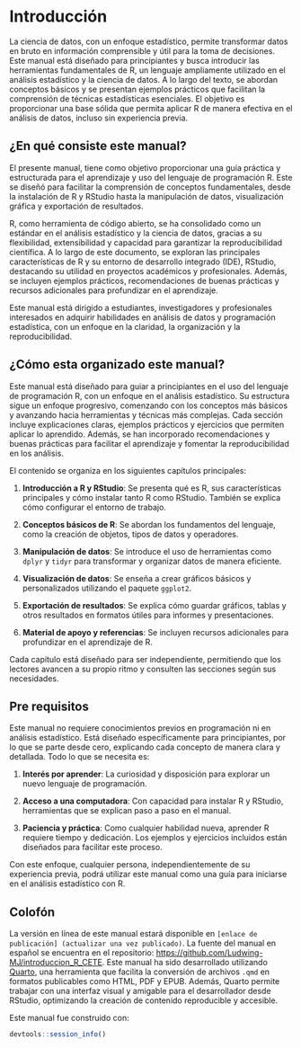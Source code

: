 # Introducción {.unnumbered}

La ciencia de datos, con un enfoque estadístico, permite transformar datos en bruto en información comprensible y útil para la toma de decisiones. Este manual está diseñado para principiantes y busca introducir las herramientas fundamentales de R, un lenguaje ampliamente utilizado en el análisis estadístico y la ciencia de datos. A lo largo del texto, se abordan conceptos básicos y se presentan ejemplos prácticos que facilitan la comprensión de técnicas estadísticas esenciales. El objetivo es proporcionar una base sólida que permita aplicar R de manera efectiva en el análisis de datos, incluso sin experiencia previa.

## ¿En qué consiste este manual?

El presente manual, tiene como objetivo proporcionar una guía práctica y estructurada para el aprendizaje y uso del lenguaje de programación R. Este se diseñó para facilitar la comprensión de conceptos fundamentales, desde la instalación de R y RStudio hasta la manipulación de datos, visualización gráfica y exportación de resultados.

R, como herramienta de código abierto, se ha consolidado como un estándar en el análisis estadístico y la ciencia de datos, gracias a su flexibilidad, extensibilidad y capacidad para garantizar la reproducibilidad científica. A lo largo de este documento, se exploran las principales características de R y su entorno de desarrollo integrado (IDE), RStudio, destacando su utilidad en proyectos académicos y profesionales. Además, se incluyen ejemplos prácticos, recomendaciones de buenas prácticas y recursos adicionales para profundizar en el aprendizaje.

Este manual está dirigido a estudiantes, investigadores y profesionales interesados en adquirir habilidades en análisis de datos y programación estadística, con un enfoque en la claridad, la organización y la reproducibilidad.

## ¿Cómo esta organizado este manual?

Este manual está diseñado para guiar a principiantes en el uso del lenguaje de programación R, con un enfoque en el análisis estadístico. Su estructura sigue un enfoque progresivo, comenzando con los conceptos más básicos y avanzando hacia herramientas y técnicas más complejas. Cada sección incluye explicaciones claras, ejemplos prácticos y ejercicios que permiten aplicar lo aprendido. Además, se han incorporado recomendaciones y buenas prácticas para facilitar el aprendizaje y fomentar la reproducibilidad en los análisis.

El contenido se organiza en los siguientes capítulos principales:

1.  **Introducción a R y RStudio**: Se presenta qué es R, sus características principales y cómo instalar tanto R como RStudio. También se explica cómo configurar el entorno de trabajo.

2.  **Conceptos básicos de R**: Se abordan los fundamentos del lenguaje, como la creación de objetos, tipos de datos y operadores.

3.  **Manipulación de datos**: Se introduce el uso de herramientas como `dplyr` y `tidyr` para transformar y organizar datos de manera eficiente.

4.  **Visualización de datos**: Se enseña a crear gráficos básicos y personalizados utilizando el paquete `ggplot2`.

5.  **Exportación de resultados**: Se explica cómo guardar gráficos, tablas y otros resultados en formatos útiles para informes y presentaciones.

6.  **Material de apoyo y referencias**: Se incluyen recursos adicionales para profundizar en el aprendizaje de R.

Cada capítulo está diseñado para ser independiente, permitiendo que los lectores avancen a su propio ritmo y consulten las secciones según sus necesidades.

## Pre requisitos

Este manual no requiere conocimientos previos en programación ni en análisis estadístico. Está diseñado específicamente para principiantes, por lo que se parte desde cero, explicando cada concepto de manera clara y detallada. Todo lo que se necesita es:

1.  **Interés por aprender**: La curiosidad y disposición para explorar un nuevo lenguaje de programación.

2.  **Acceso a una computadora**: Con capacidad para instalar R y RStudio, herramientas que se explican paso a paso en el manual.

3.  **Paciencia y práctica**: Como cualquier habilidad nueva, aprender R requiere tiempo y dedicación. Los ejemplos y ejercicios incluidos están diseñados para facilitar este proceso.

Con este enfoque, cualquier persona, independientemente de su experiencia previa, podrá utilizar este manual como una guía para iniciarse en el análisis estadístico con R.

## Colofón

La versión en línea de este manual estará disponible en `[enlace de publicación] (actualizar una vez publicado)`. La fuente del manual en español se encuentra en el repositorio: <https://github.com/Ludwing-MJ/introduccion_R_CETE>. Este manual ha sido desarrollado utilizando [Quarto](https://quarto.org/), una herramienta que facilita la conversión de archivos `.qmd` en formatos publicables como HTML, PDF y EPUB. Además, Quarto permite trabajar con una interfaz visual y amigable para el desarrollador desde RStudio, optimizando la creación de contenido reproducible y accesible.

Este manual fue construido con:

```r
devtools::session_info()
```
